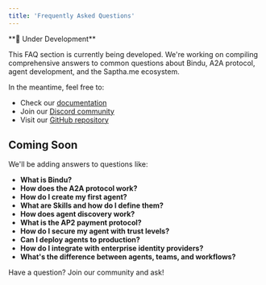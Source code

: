 ```yaml
---
title: 'Frequently Asked Questions'
---
```



<Note>
  **🚧 Under Development**
  
  This FAQ section is currently being developed. We're working on compiling comprehensive answers to common questions about Bindu, A2A protocol, agent development, and the Saptha.me ecosystem.
  
  In the meantime, feel free to:
  - Check our [documentation](https://docs.saptha.me)
  - Join our [Discord community](https://discord.gg/3w5zuYUuwt)
  - Visit our [GitHub repository](https://github.com/Saptha-me/Bindu)
</Note>

## Coming Soon

We'll be adding answers to questions like:

- **What is Bindu?**
- **How does the A2A protocol work?**
- **How do I create my first agent?**
- **What are Skills and how do I define them?**
- **How does agent discovery work?**
- **What is the AP2 payment protocol?**
- **How do I secure my agent with trust levels?**
- **Can I deploy agents to production?**
- **How do I integrate with enterprise identity providers?**
- **What's the difference between agents, teams, and workflows?**

Have a question? Join our community and ask!
